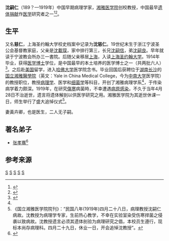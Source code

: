 '''沈嗣仁'''（189？—1919年）中国早期病理学家，[[湘雅医学院|湘雅医学院]]创校教授，中国最早[[遗体捐献|遗体捐献]]作[[医学|医学]]研究者之一<ref name="Shen">{{cite web |url=http://dag.csu.edu.cn/info/1033/1368_2.htm |title=考证湘雅医学院病理科 |publisher=中南大学校史 |author=彭隆祥 |date=2014年4月30日 |access-date=2016年1月29日 |archive-date=2020年2月27日 |archive-url=https://web.archive.org/web/20200227002237/http://dag.csu.edu.cn/info/1033/1368_2.htm |dead-url=no }}</ref><ref>{{cite web|url=http://www.hn.xinhuanet.com/2013-05/30/c_115974770.htm|title=很多東西失散了 拍紀錄片是珍惜歷史|publisher=瀟湘晨報|author=百年湘雅|date=2013年5月30日}}{{dead link|date=2018年3月 |bot=InternetArchiveBot |fix-attempted=yes }}</ref>。

==生平==

又名'''慈仁'''，上海圣约翰大学校史档案中记录为'''沈慈仁'''。19世纪末生于浙江宁波圣公会基督教家庭，父亲是[[沈載琛|沈載琛]]，家中排行第三，长兄[[沈嗣信|沈嗣信]]，弟[[沈嗣良|沈嗣良]]。早年就读于宁波教会所办三一書院。后随父亲移居[[上海|上海]]，入读[[上海圣约翰大学|上海圣约翰大学]]。1914年毕业，获得[[医学博士|医学博士]]学位，是中国最早的本土培养的医学博士之一（共两批六人）<ref>{{cite web |url=http://www.zhonghualunwen.com/article/sort04/sort067/info-52527.html |title=中国最早开展研究生教育的教会大学考辨 |date=2010-08-14 }}{{Dead link|date=2020年4月 |bot=InternetArchiveBot |fix-attempted=yes }}</ref>。之后赴[[美国|美国]]留学，进入[[哈佛大学|哈佛大学]]医学院念书。毕业回国后获聘位于[[湖南|湖南]][[长沙|长沙]]的[[湘雅医学院|国立湘雅醫學院]]（英文：Yale in China Medical College，今为[[中南大学|中南大学]]医学院）的教授职位，教授[[病理学|病理学]]、医学和[[细菌学|细菌学]]等科目，开创了湘雅病理学系<ref name="Shen" />，于传染病学着力颇深。1919年，在研究[[傷寒|傷寒]]病菌時，不幸遭遇[[病原|病原]][[感染|感染]]，不久于当年4月28日不治逝世，遗言将遗体解剖以供医学研究之用。湘雅医学院为其逝世休课一日，师生举行了盛大追悼仪式<ref>《国立湘雅医学院院刊》：“民国八年(1919年)四月二十八日，病理教授沈嗣仁病故。沈教授为病理学专家，生前热心教学，不幸在实验室染受伤寒捍菌之侵袭以致病故。沈教授遗言必须其遗体剖验为病理研究之倡，本校员生遵行，现标本尚存病理科。四月二十九日，休业一日，开会追悼沈教授”。</ref>。

妻黃卉卿，也是医生，二人无子嗣。

==著名弟子==
* [[张孝骞|张孝骞]]<ref>{{cite web|url=http://www.xhydxy.com/xhydxy/index.php?g=Mobile&m=Show&a=index&cid=4&id=19|title=张孝骞画传（第二章）|publisher=协和医大校友}}{{dead link|date=2018年3月 |bot=InternetArchiveBot |fix-attempted=yes }}</ref>

==参考来源==
{{reflist|2}}

[[Category:宁波人|S]]
[[Category:中国医学家|S]]
[[Category:哈佛大学校友|S]]
[[Category:耶鲁大学校友|S]]
[[Category:沈恩德家族|S]]